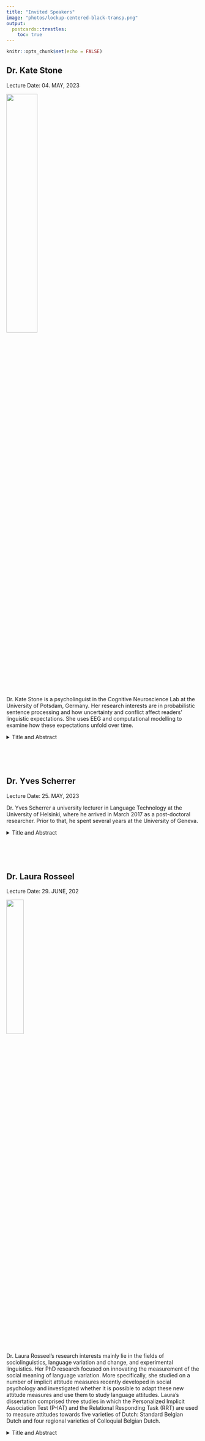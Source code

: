 ```yaml
---
title: "Invited Speakers"
image: "photos/lockup-centered-black-transp.png"
output:
  postcards::trestles:
    toc: true
---
```


```r
knitr::opts_chunk$set(echo = FALSE)
```


## Dr. Kate Stone

Lecture Date: 04. MAY, 2023

![](./photos/Kate_Stone.jpeg){width=40%}

Dr. Kate Stone is a psycholinguist in the Cognitive Neuroscience Lab at the University of Potsdam, Germany. Her research interests are in probabilistic sentence processing and how uncertainty and conflict affect readers' linguistic expectations. She uses EEG and computational modelling to examine how these expectations unfold over time.

<details>
  <summary>Title and Abstract</summary>
  
<br>
  
  
**Analysing the timecourse of experimental effects in eyetracking data**

*Tracking language users' eyes as they read or listen provides us with valuable insights into language cognition. By analysing how the eyes move as new input is received, we can make inferences about changes in cognitive processing. A common question in language cognition research is about the timing of these changes: for example, are non-native listeners slower to comprehend particular types of sentences than native speakers? If so, why? In this talk I will discuss how reading eye tracking and the visual world paradigm can be used for analysing the timecourse of language processing. I will introduce our own method for quantifying and comparing the onsets of experimental effects in visual world data, and show how the method allowed us to answer a question about why non-native speakers might be slower to process particular types of syntactic cues. Overall, the talk should give a broad overview of the issue of timecourse analysis in eye tracking, as well as introduce a specific timecourse analysis method with links to example code and data.*

</details> 


<br>
<br>
<br>




## Dr. Yves Scherrer

Lecture Date: 25. MAY, 2023


Dr. Yves Scherrer a university lecturer in Language Technology at the University of Helsinki, where he arrived in March 2017 as a post-doctoral researcher. Prior to that, he spent several years at the University of Geneva.

<details>
  <summary>Title and Abstract</summary>
  
<br>
  
  
**Neural machine translation for low-resource and variation-rich languages**

*Current machine translation architectures are based on deep neural networks and provide impressive translation quality for the major language pairs. I will start by giving a high-level overview of neural machine translation architectures and then focus on two challenging application scenarios.*
 
*The first scenario concerns low-resource languages. I will present our participation in the AmericasNLP shared task, which focuses on machine translation from Spanish to eleven indigenous languages of the Americas. I describe how a combination of techniques, ranging from data collection to knowledge distillation and post-processing, helps improve the translation quality.*
 
*In the second scenario, I investigate the suitability of neural machine translation techniques for the automatic normalization of phonetic transcriptions in multi-dialectal corpora. In this case, our focus does not lie in optimal normalization performance, but rather what the model learns about the different dialects and their relation with each other during the training process. In our case study with large Finnish and Norwegian dialect corpora, the model successfully identified the major dialect areas known from prior dialectological research.*

</details> 


<br>
<br>
<br>




## Dr. Laura Rosseel

Lecture Date: 29. JUNE, 202

![](./photos/Laura_Rosseel.jpeg){width=30%}

Dr. Laura Rosseel's research interests mainly lie in the fields of sociolinguistics, language variation and change, and experimental linguistics. Her PhD research focused on innovating the measurement of the social meaning of language variation. More specifically, she studied on a number of implicit attitude measures recently developed in social psychology and investigated whether it is possible to adapt these new attitude measures and use them to study language attitudes. Laura’s dissertation comprised three studies in which the Personalized Implicit Association Test (P-IAT) and the Relational Responding Task (RRT) are used to measure attitudes towards five varieties of Dutch: Standard Belgian Dutch and four regional varieties of Colloquial Belgian Dutch.

<details>
  <summary>Title and Abstract</summary>
  
<br>
  
  
**New approaches to measuring the social meaning of language variation. The potential of the IAT and RRT for sociolinguistics**

</details> 



<br>
<br>
<br>




